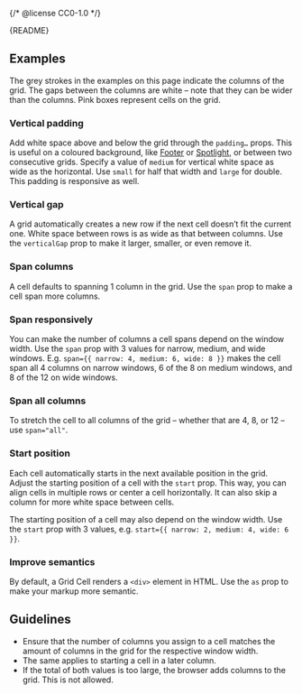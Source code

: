 {/* @license CC0-1.0 */}


<Meta of={GridStories} />

<Markdown>{README}</Markdown>

<Primary />

<Controls />

## Examples

The grey strokes in the examples on this page indicate the columns of the grid.
The gaps between the columns are white – note that they can be wider than the columns.
Pink boxes represent cells on the grid.

### Vertical padding

Add white space above and below the grid through the `padding…` props.
This is useful on a coloured background, like [Footer](/docs/components-containers-footer--docs) or [Spotlight](/docs/components-containers-spotlight--docs), or between two consecutive grids.
Specify a value of `medium` for vertical white space as wide as the horizontal.
Use `small` for half that width and `large` for double.
This padding is responsive as well.

<Canvas of={GridStories.VerticalPadding} />

### Vertical gap

A grid automatically creates a new row if the next cell doesn’t fit the current one.
White space between rows is as wide as that between columns.
Use the `verticalGap` prop to make it larger, smaller, or even remove it.

<Canvas of={GridStories.VerticalGap} />

### Span columns

A cell defaults to spanning 1 column in the grid.
Use the `span` prop to make a cell span more columns.

<Canvas of={GridStories.SpanColumns} />

### Span responsively

You can make the number of columns a cell spans depend on the window width.
Use the `span` prop with 3 values for narrow, medium, and wide windows.
E.g. `span={{ narrow: 4, medium: 6, wide: 8 }}` makes the cell span all 4 columns on narrow windows, 6 of the 8 on medium windows, and 8 of the 12 on wide windows.

<Canvas of={GridStories.SpanResponsively} />

### Span all columns

To stretch the cell to all columns of the grid – whether that are 4, 8, or 12 – use `span="all"`.

<Canvas of={GridStories.SpanAllColumns} />

### Start position

Each cell automatically starts in the next available position in the grid.
Adjust the starting position of a cell with the `start` prop.
This way, you can align cells in multiple rows or center a cell horizontally.
It can also skip a column for more white space between cells.

The starting position of a cell may also depend on the window width.
Use the `start` prop with 3 values, e.g. `start={{ narrow: 2, medium: 4, wide: 6 }}`.

<Canvas of={GridStories.StartPosition} />

### Improve semantics

By default, a Grid Cell renders a `<div>` element in HTML.
Use the `as` prop to make your markup more semantic.

<Canvas of={GridStories.ImproveSemantics} />

## Guidelines

- Ensure that the number of columns you assign to a cell matches the amount of columns in the grid for the respective window width.
- The same applies to starting a cell in a later column.
- If the total of both values is too large, the browser adds columns to the grid.
  This is not allowed.

